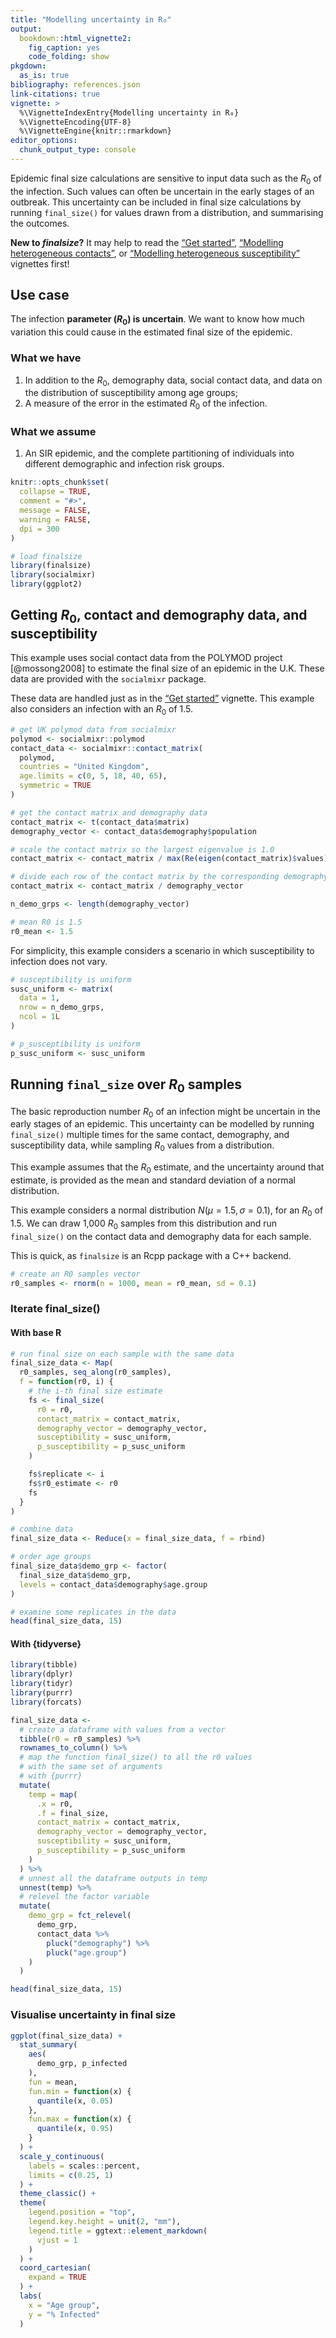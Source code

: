 ```yaml
---
title: "Modelling uncertainty in R₀"
output:
  bookdown::html_vignette2:
    fig_caption: yes
    code_folding: show
pkgdown:
  as_is: true
bibliography: references.json
link-citations: true
vignette: >
  %\VignetteIndexEntry{Modelling uncertainty in R₀}
  %\VignetteEncoding{UTF-8}
  %\VignetteEngine{knitr::rmarkdown}
editor_options: 
  chunk_output_type: console
---
```


Epidemic final size calculations are sensitive to input data such as the $R_0$ of the infection. Such values can often be uncertain in the early stages of an outbreak. This uncertainty can be included in final size calculations by running `final_size()` for values drawn from a distribution, and summarising the outcomes.

::: {.alert .alert-warning}
**New to _finalsize_?** It may help to read the ["Get started"](finalsize.html), ["Modelling heterogeneous contacts"](varying_contacts.html), or ["Modelling heterogeneous susceptibility"](varying_susceptibility.html) vignettes first!
:::

::: {.alert .alert-primary}
## Use case {-}

The infection **parameter ($R_0$) is uncertain**. We want to know how much variation this could cause in the estimated final size of the epidemic.
:::

::: {.alert .alert-secondary}
### What we have {-}

  1. In addition to the $R_0$, demography data, social contact data, and data on the distribution of susceptibility among age groups;
  2. A measure of the error in the estimated $R_0$ of the infection.

### What we assume {-}

  1. An SIR epidemic, and the complete partitioning of individuals into different demographic and infection risk groups.
:::

```r
knitr::opts_chunk$set(
  collapse = TRUE,
  comment = "#>",
  message = FALSE,
  warning = FALSE,
  dpi = 300
)
```

```r
# load finalsize
library(finalsize)
library(socialmixr)
library(ggplot2)
```

## Getting $R_0$, contact and demography data, and susceptibility

This example uses social contact data from the POLYMOD project [@mossong2008] to estimate the final size of an epidemic in the U.K. These data are provided with the `socialmixr` package.

These data are handled just as in the ["Get started"](finalsize.html) vignette. This example also considers an infection with an $R_0$ of 1.5.

```r
# get UK polymod data from socialmixr
polymod <- socialmixr::polymod
contact_data <- socialmixr::contact_matrix(
  polymod,
  countries = "United Kingdom",
  age.limits = c(0, 5, 18, 40, 65),
  symmetric = TRUE
)

# get the contact matrix and demography data
contact_matrix <- t(contact_data$matrix)
demography_vector <- contact_data$demography$population

# scale the contact matrix so the largest eigenvalue is 1.0
contact_matrix <- contact_matrix / max(Re(eigen(contact_matrix)$values))

# divide each row of the contact matrix by the corresponding demography
contact_matrix <- contact_matrix / demography_vector

n_demo_grps <- length(demography_vector)
```

```r
# mean R0 is 1.5
r0_mean <- 1.5
```

For simplicity, this example considers a scenario in which susceptibility to infection does not vary.

```r
# susceptibility is uniform
susc_uniform <- matrix(
  data = 1,
  nrow = n_demo_grps,
  ncol = 1L
)

# p_susceptibility is uniform
p_susc_uniform <- susc_uniform
```

## Running `final_size` over $R_0$ samples

The basic reproduction number $R_0$ of an infection might be uncertain in the early stages of an epidemic. This uncertainty can be modelled by running `final_size()` multiple times for the same contact, demography, and susceptibility data, while sampling $R_0$ values from a distribution.

This example assumes that the $R_0$ estimate, and the uncertainty around that estimate, is provided as the mean and standard deviation of a normal distribution.

This example considers a normal distribution $N(\mu = 1.5, \sigma = 0.1)$, for an $R_0$ of 1.5. We can draw 1,000 $R_0$ samples from this distribution and run `final_size()` on the contact data and demography data for each sample.

This is quick, as `finalsize` is an Rcpp package with a C++ backend.

```r
# create an R0 samples vector
r0_samples <- rnorm(n = 1000, mean = r0_mean, sd = 0.1)
```

### Iterate final_size() {.tabset}

#### With base R

```r
# run final size on each sample with the same data
final_size_data <- Map(
  r0_samples, seq_along(r0_samples),
  f = function(r0, i) {
    # the i-th final size estimate
    fs <- final_size(
      r0 = r0,
      contact_matrix = contact_matrix,
      demography_vector = demography_vector,
      susceptibility = susc_uniform,
      p_susceptibility = p_susc_uniform
    )

    fs$replicate <- i
    fs$r0_estimate <- r0
    fs
  }
)

# combine data
final_size_data <- Reduce(x = final_size_data, f = rbind)

# order age groups
final_size_data$demo_grp <- factor(
  final_size_data$demo_grp,
  levels = contact_data$demography$age.group
)

# examine some replicates in the data
head(final_size_data, 15)
```

#### With {tidyverse}

```r
library(tibble)
library(dplyr)
library(tidyr)
library(purrr)
library(forcats)

final_size_data <-
  # create a dataframe with values from a vector
  tibble(r0 = r0_samples) %>%
  rownames_to_column() %>%
  # map the function final_size() to all the r0 values
  # with the same set of arguments
  # with {purrr}
  mutate(
    temp = map(
      .x = r0,
      .f = final_size,
      contact_matrix = contact_matrix,
      demography_vector = demography_vector,
      susceptibility = susc_uniform,
      p_susceptibility = p_susc_uniform
    )
  ) %>%
  # unnest all the dataframe outputs in temp
  unnest(temp) %>%
  # relevel the factor variable
  mutate(
    demo_grp = fct_relevel(
      demo_grp,
      contact_data %>%
        pluck("demography") %>%
        pluck("age.group")
    )
  )

head(final_size_data, 15)
```

### Visualise uncertainty in final size

```r
ggplot(final_size_data) +
  stat_summary(
    aes(
      demo_grp, p_infected
    ),
    fun = mean,
    fun.min = function(x) {
      quantile(x, 0.05)
    },
    fun.max = function(x) {
      quantile(x, 0.95)
    }
  ) +
  scale_y_continuous(
    labels = scales::percent,
    limits = c(0.25, 1)
  ) +
  theme_classic() +
  theme(
    legend.position = "top",
    legend.key.height = unit(2, "mm"),
    legend.title = ggtext::element_markdown(
      vjust = 1
    )
  ) +
  coord_cartesian(
    expand = TRUE
  ) +
  labs(
    x = "Age group",
    y = "% Infected"
  )
```
